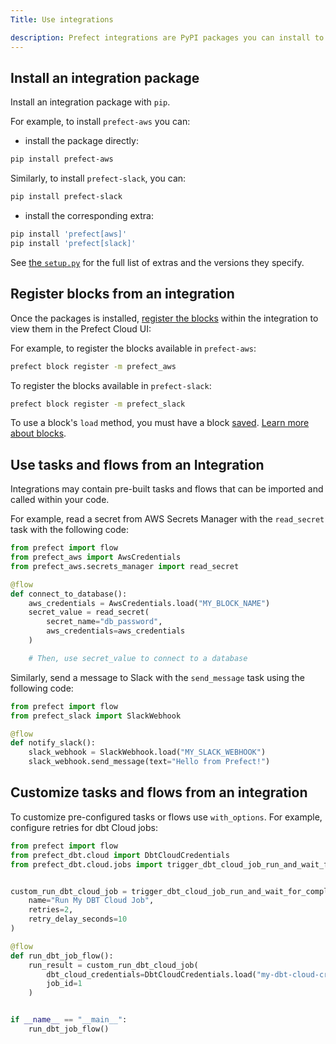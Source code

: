 ```yaml
---
Title: Use integrations

description: Prefect integrations are PyPI packages you can install to help you build integrate your workflows with third parties.
---
```


## Install an integration package

Install an integration package with `pip`.

For example, to install `prefect-aws` you can:

- install the package directly:
```bash
pip install prefect-aws
```

Similarly, to install `prefect-slack`, you can:

```bash
pip install prefect-slack
```

- install the corresponding extra:
```bash
pip install 'prefect[aws]'
pip install 'prefect[slack]'
```

See [the `setup.py`](https://github.com/PrefectHQ/prefect/blob/main/setup.py) for the full list of extras and the versions they specify.

## Register blocks from an integration

Once the packages is installed, [register the blocks](/latest/develop/blocks/#registering-blocks-for-use-in-the-prefect-ui) within the integration to view them in the Prefect Cloud UI:

For example, to register the blocks available in `prefect-aws`:

```bash
prefect block register -m prefect_aws
```

To register the blocks available in `prefect-slack`:

```bash
prefect block register -m prefect_slack
```

To use a block's `load` method, you must have a block [saved](/latest/develop/blocks/#saving-blocks). [Learn more about blocks](/latest/develop/blocks).

## Use tasks and flows from an Integration

Integrations may contain pre-built tasks and flows that can be imported and called within your code.

For example, read a secret from AWS Secrets Manager with the `read_secret` task with the following code:

```python
from prefect import flow
from prefect_aws import AwsCredentials
from prefect_aws.secrets_manager import read_secret

@flow
def connect_to_database():
    aws_credentials = AwsCredentials.load("MY_BLOCK_NAME")
    secret_value = read_secret(
        secret_name="db_password",
        aws_credentials=aws_credentials
    )

    # Then, use secret_value to connect to a database
```

Similarly, send a message to Slack with the `send_message` task using the following code:

```python
from prefect import flow
from prefect_slack import SlackWebhook

@flow
def notify_slack():
    slack_webhook = SlackWebhook.load("MY_SLACK_WEBHOOK")
    slack_webhook.send_message(text="Hello from Prefect!")
```

## Customize tasks and flows from an integration

To customize pre-configured tasks or flows use `with_options`. For example, configure retries for dbt Cloud jobs:
    
```python
from prefect import flow
from prefect_dbt.cloud import DbtCloudCredentials
from prefect_dbt.cloud.jobs import trigger_dbt_cloud_job_run_and_wait_for_completion


custom_run_dbt_cloud_job = trigger_dbt_cloud_job_run_and_wait_for_completion.with_options(
    name="Run My DBT Cloud Job",
    retries=2,
    retry_delay_seconds=10
)

@flow
def run_dbt_job_flow():
    run_result = custom_run_dbt_cloud_job(
        dbt_cloud_credentials=DbtCloudCredentials.load("my-dbt-cloud-credentials"),
        job_id=1
    )


if __name__ == "__main__":  
    run_dbt_job_flow()
```